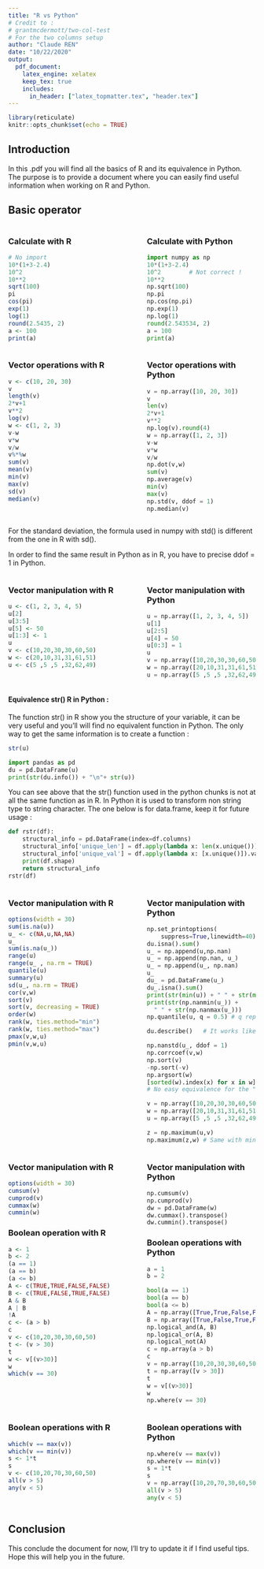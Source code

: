 ```yaml
---
title: "R vs Python"
# Credit to :
# grantmcdermott/two-col-test
# For the two columns setup
author: "Claude REN"
date: "10/22/2020"
output:
  pdf_document:
    latex_engine: xelatex
    keep_tex: true
    includes:
      in_header: ["latex_topmatter.tex", "header.tex"]
---
```


```r
library(reticulate)
knitr::opts_chunk$set(echo = TRUE)
```

## Introduction

In this .pdf you will find all the basics of R and its equivalence in Python. The purpose is to provide a document where you can easily find useful information when working on R and Python. 

## Basic operator

:::::: {.columns}
::: {.column width="48%" data-latex="{0.48\textwidth}"}
### Calculate with R

```r
# No import
10*(1+3-2.4)
10^2
10**2
sqrt(100)
pi
cos(pi)
exp(1)
log(1)
round(2.5435, 2)
a <- 100
print(a)
```
:::
::: {.column width="4%" data-latex="{0.04\textwidth}"}
\ 
<!-- an empty Div (with a white space), serving as
a column separator -->
:::
:::::: {.column width="48%" data-latex="{0.48\textwidth}"}

### Calculate with Python

```python
import numpy as np
10*(1+3-2.4)
10^2        # Not correct !
10**2
np.sqrt(100)   
np.pi          
np.cos(np.pi)     
np.exp(1)      
np.log(1)      
round(2.543534, 2)
a = 100
print(a)
```
:::
::::::

\newline

:::::: {.columns}
::: {.column width="48%" data-latex="{0.48\textwidth}"}

### Vector operations with R

```r
v <- c(10, 20, 30)
v
length(v)
2*v+1
v**2
log(v)
w <- c(1, 2, 3)
v-w
v*w
v/w
v%*%w
sum(v)
mean(v)
min(v)
max(v)
sd(v)
median(v)
```

:::
::: {.column width="4%" data-latex="{0.04\textwidth}"}
\ 
<!-- an empty Div (with a white space), serving as
a column separator -->
:::
:::::: {.column width="48%" data-latex="{0.48\textwidth}"}

### Vector operations with Python

```python
v = np.array([10, 20, 30])
v
len(v)
2*v+1
v**2
np.log(v).round(4)
w = np.array([1, 2, 3])
v-w
v*w
v/w
np.dot(v,w)
sum(v)
np.average(v)
min(v)
max(v)
np.std(v, ddof = 1)
np.median(v)
```

:::
::::::

\newline

For the standard deviation, the formula used in numpy with std() is different from the one in R with sd().

\begin{center}

$\sigma_p = \sqrt{\frac{1}{n}\sum_{i=1}^n (x_i-\overline{x})^2} = \sqrt{\frac{1}{n}\sum_{i=1}^n x_i^2 - \overline{x}^2}$

$\sigma_R = \sqrt{\frac{1}{n-1}\sum_{i=1}^n (x_i-\overline{x})^2} = \sqrt{\frac{1}{n-1}\sum_{i=1}^n x_i^2 - \overline{x}^2}$

\end{center}

In order to find the same result in Python as in R, you have to precise ddof = 1 in Python.

:::::: {.columns}
::: {.column width="48%" data-latex="{0.48\textwidth}"}

### Vector manipulation with R

```r
u <- c(1, 2, 3, 4, 5)
u[2]
u[3:5]
u[5] <- 50
u[1:3] <- 1
u
v <- c(10,20,30,30,60,50)
w <- c(20,10,31,31,61,51)
u <- c(5 ,5 ,5 ,32,62,49)
```

:::
::: {.column width="4%" data-latex="{0.04\textwidth}"}
\ 
<!-- an empty Div (with a white space), serving as
a column separator -->
:::
:::::: {.column width="48%" data-latex="{0.48\textwidth}"}

### Vector manipulation with Python

```python
u = np.array([1, 2, 3, 4, 5])
u[1]
u[2:5]
u[4] = 50
u[0:3] = 1
u
v = np.array([10,20,30,30,60,50])
w = np.array([20,10,31,31,61,51])
u = np.array([5 ,5 ,5 ,32,62,49])
```

:::
::::::
\newline

#### Equivalence str() R in Python :
The function str() in R show you the structure of your variable, it can be very useful and you'll will find no equivalent function in Python. The only way to get the same information is to create a function :

```r
str(u)
```

```python
import pandas as pd
du = pd.DataFrame(u)
print(str(du.info()) + "\n"+ str(u))
```

You can see above that the str() function used in the python chunks is not at all the same function as in R. In Python it is used to transform non string type to string character.
\newline
\newline
The one below is for data.frame, keep it for future usage :

```python
def rstr(df): 
    structural_info = pd.DataFrame(index=df.columns)
    structural_info['unique_len'] = df.apply(lambda x: len(x.unique())).values
    structural_info['unique_val'] = df.apply(lambda x: [x.unique()]).values
    print(df.shape)
    return structural_info  
rstr(df)
```

\pagebreak

:::::: {.columns}
::: {.column width="48%" data-latex="{0.48\textwidth}"}

### Vector manipulation with R

```r
options(width = 30)
sum(is.na(u))
u_ <- c(NA,u,NA,NA)
u_
sum(is.na(u_))
range(u)
range(u_ , na.rm = TRUE)
quantile(u)
summary(u)
sd(u_, na.rm = TRUE)
cor(v,w)
sort(v)
sort(v, decreasing = TRUE)
order(w)
rank(w, ties.method="min")
rank(w, ties.method="max")
pmax(v,w,u)
pmin(v,w,u)
```

:::
::: {.column width="4%" data-latex="{0.04\textwidth}"}
\ 
<!-- an empty Div (with a white space), serving as
a column separator -->
:::
:::::: {.column width="48%" data-latex="{0.48\textwidth}"}

### Vector manipulation with Python

```python
np.set_printoptions(
    suppress=True,linewidth=40)
du.isna().sum()
u_ = np.append(u,np.nan)
u_ = np.append(np.nan, u_)
u_ = np.append(u_, np.nan)
u_
du_ = pd.DataFrame(u_)
du_.isna().sum()
print(str(min(u)) + " " + str(max(u)))
print(str(np.nanmin(u_)) + 
  " " + str(np.nanmax(u_)))
np.quantile(u, q = 0.5) # q represent the %
```
```python
du.describe()   # It works like summary()
```

```python
np.nanstd(u_, ddof = 1)
np.corrcoef(v,w)
np.sort(v)
-np.sort(-v)
np.argsort(w)
[sorted(w).index(x) for x in w]
# No easy equivalence for the "max"
```

```python
v = np.array([10,20,30,30,60,50])
w = np.array([20,10,31,31,61,51])
u = np.array([5 ,5 ,5 ,32,62,49])
```

```python
z = np.maximum(u,v)
np.maximum(z,w) # Same with minimum()
```


:::
::::::

\newline

:::::: {.columns}
::: {.column width="48%" data-latex="{0.48\textwidth}"}

### Vector manipulation with R

```r
options(width = 30)
cumsum(v)
cumprod(v)
cummax(w)
cummin(w)
```

### Boolean operation with R

```r
a <- 1 
b <- 2
(a == 1)
(a == b)
(a <= b)
A <- c(TRUE,TRUE,FALSE,FALSE)
B <- c(TRUE,FALSE,TRUE,FALSE)
A & B
A | B
!A
c <- (a > b)
c
v <- c(10,20,30,30,60,50)
t <- (v > 30)
t
w <- v[(v>30)]
w
which(v == 30)
```


:::
::: {.column width="4%" data-latex="{0.04\textwidth}"}
\ 
<!-- an empty Div (with a white space), serving as
a column separator -->
:::
:::::: {.column width="48%" data-latex="{0.48\textwidth}"}

### Vector manipulation with Python

```python
np.cumsum(v)
np.cumprod(v)
dw = pd.DataFrame(w)
dw.cummax().transpose()
dw.cummin().transpose()
```

### Boolean operations with Python

```python
a = 1 
b = 2
```


```python
bool(a == 1)
bool(a == b)
bool(a <= b)
A = np.array([True,True,False,False])
B = np.array([True,False,True,False])
np.logical_and(A, B)
np.logical_or(A, B)
np.logical_not(A)
c = np.array(a > b)
c
v = np.array([10,20,30,30,60,50])
t = np.array([v > 30])
t
w = v[(v>30)]
w
np.where(v == 30)
```

:::
::::::
\newline

:::::: {.columns}
::: {.column width="48%" data-latex="{0.48\textwidth}"}

### Boolean operations with R

```r
which(v == max(v))
which(v == min(v))
s <- 1*t
s
v <- c(10,20,70,30,60,50)
all(v > 5)
any(v < 5)
```

:::
::: {.column width="4%" data-latex="{0.04\textwidth}"}
\ 
<!-- an empty Div (with a white space), serving as
a column separator -->
:::
:::::: {.column width="48%" data-latex="{0.48\textwidth}"}

### Boolean operations with Python

```python
np.where(v == max(v))
np.where(v == min(v))
s = 1*t
s
v = np.array([10,20,70,30,60,50])
all(v > 5)
any(v < 5)
```

:::
::::::
\newline

## Conclusion

This conclude the document for now, I'll try to update it if I find useful tips. Hope this will help you in the future.